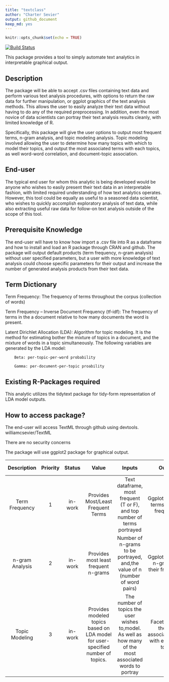 ```yaml
---
title: "textclass"
author: "Charter Sevier"
output: github_document
keep_md: yes
---
```


```r
knitr::opts_chunk$set(echo = TRUE)
```
[![Build Status](https://travis-ci.org/hadley/devtools.svg?branch=master)](https://travis-ci.org/williamcsevier/TextML)


This package provides a tool to simply automate text analytics in interpretable graphical output.

## Description

The package will be able to accept .csv files containing text data and perform various text analysis procedures, with options to return the raw data for further manipulation, or ggplot graphics of the text analysis methods. This allows the user to easily analyze their text data without having to do any of the required preprocessing. In addition, even the most novice of data scientists can portray their text analysis results cleanly, with limited knowledge of R. 

Specifically, this package will give the user options to output most frequent terms, n-gram analysis, and topic modeling analysis. Topic modeling involved allowing the user to determine how many topics with which to model their topics, and output the most associated terms with each topics, as well word-word correlation, and document-topic association. 

## End-user

The typical end user for whom this analytic is being developed would be anyone who wishes to easily present their text data in an interpretable fashion, with limited required understanding of how text analytics operates. However, this tool could be equally as useful to a seasoned data scientist, who wishes to quickly accomplish exploratory analysis of text data, while also extracting useful raw data for follow-on text analysis outside of the scope of this tool. 

## Prerequisite Knowledge

The end-user will have to know how import a .csv file into R as a dataframe and how to install and load an R package through CRAN and github. The package will output default products (term frequency, n-gram analysis) without user specified parameters, but a user with more knowledge of text analysis could choose specific parameters for their output and increase the number of generated analysis products from their text data. 

## Term Dictionary
Term Frequency: The frequency of terms throughout the corpus (collection of words)

Term Frequency – Inverse Document Frequency (tf-idf): The frequency of terms in the a document relative to how many documents the word is present.

Latent Dirichlet Allocation (LDA): Algorithm for topic modeling. It is the method for estimating bother the mixture of topics in a document, and the mixture of words in a topic simultaneously. The following variables are generated by the LDA model:

		Beta: per-topic-per-word probability
		
		Gamma: per-document-per-topic proability

## Existing R-Packages required

This analytic utilizes the tidytext package for tidy-form representation of LDA model outputs. 

## How to access package?

The end-user will access TextML through github using devtools. williamcsevier/TextML

There are no security concerns

The package will use ggplot2 package for graphical output.

|   Description   | Priority |  Status |                                      Value                                      |                                                   Inputs                                                   |                               Outputs                              |                                      Application                                      | Achievable? | Current Version? |
|:---------------:|:--------:|:-------:|:-------------------------------------------------------------------------------:|:----------------------------------------------------------------------------------------------------------:|:------------------------------------------------------------------:|:-------------------------------------------------------------------------------------:|:-----------:|:----------------:|
| Term Frequency  | 1        | in-work | Provides Most/Least Frequent Terms                                              | Text dataframe, most frequent (T or F), and top number of terms portrayed                                  | Ggplot bar plot of terms and their frequencies                     | Analysis of most frequent terms in corpus                                             | Yes         | Yes              |
| n-gram Analysis | 2        | in-work | Provides most least frequent n-grams                                            | Number of n-grams to be portrayed, and,the value of n (number of word pairs)                               | Ggplot bar plot of n-grams and their frequencies                   | Analysis of frequencies in which words are used in conjunction.                       | Yes         | Yes              |
| Topic Modeling  | 3        | in-work | Provides modeled topics based on LDA model for user-specified number of topics. | The number of topics the user wishes to,model. As well as how many of the most associated words to portray | Facet ggplot of the most associated,words with each of the topics. | Facilitate interpretation of the modeled topics based on their most associated words. | Yes         | Yes              |
